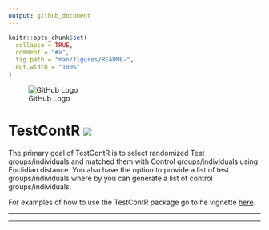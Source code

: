 ```yaml
---
output: github_document
---
```


<!-- README.md is generated from README.Rmd. Please edit that file -->

```r
knitr::opts_chunk$set(
  collapse = TRUE,
  comment = "#>",
  fig.path = "man/figures/README-",
  out.width = "100%"
)
```

![GitHub Logo](inst/logo/TestContR_150w.png)

# TestContR ![](https://travis-ci.org/Fredo-XVII/TestContR.svg?branch=master) 

The primary goal of TestContR is to select randomized Test groups/individuals and matched them with Control groups/individuals using Euclidian distance. You also have the option to provide a list of test groups/individuals where by you can generate a list of control groups/individuals.

For examples of how to use the TestContR package go to he vignette [here](https://fredo-xvii.github.io/TestContR/).

***
***

